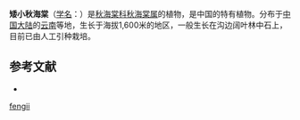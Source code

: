 {{Speciesbox
| taxon = Begonia fengii
| authority =[[T.C.Ku|T.C.Ku]], 1995
}}

'''矮小秋海棠'''（[[学名|学名]]：{{lang|la|''Begonia fengii''}}）是[[秋海棠科|秋海棠科]][[秋海棠属|秋海棠属]]的植物，是中国的特有植物。分布于[[中国大陆|中国大陆]]的[[云南|云南]]等地，生长于海拔1,600米的地区，一般生长在沟边阔叶林中石上，目前已由人工引种栽培。

== 参考文献 ==
<div class="references-small">
* {{cite web| url =http://www.bioinfo.cn/db05/KmzwSpecies.php?action=view&id=1977| title =矮小秋海棠| work =《中国高等植物数据库全库》| publisher =中国科学院微生物研究所| author =昆明植物研究所| accessdate =2009-02-22| deadurl =yes| archiveurl =https://web.archive.org/web/20160305075903/http://www.bioinfo.cn/db05/KmzwSpecies.php?action=view&id=1977| archivedate =2016-03-05}}
</div>
{{Taxonbar|from=Q15225769}}

[[Category:秋海棠属|fengii]]


{{植物小作品}}